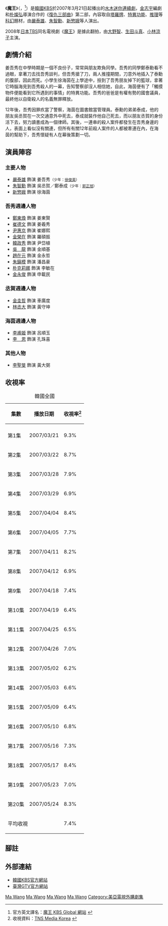 {{Otheruses|subject=韓國[[韓國放送公社|KBS]]電視台所拍攝的連續劇「魔王」|other=魔王其他意義|魔王 (消歧義)}}
{{noteTA
|1=朴
}}
{{Infobox Television
| show_name     = 魔王
| original_name = {{lang|ko|마왕}}
| image         = The Lucifer.jpg
| caption       = 宣傳海報
| genre         = 
| format        = 
| creator       = 
| developer     = 
| writer        = [[金志宇|金志宇]]
| director      = [[朴燦弘|朴燦弘]]
| creative_director = 
| presenter         = 
| starring      = [[嚴泰雄|嚴泰雄]]、[[朱智勳|朱智勳]]、[[新慜娥|新慜娥]]
| theme_song    = 
| opentheme     =  
| endtheme      = 
| composer      = 
| country       = {{KOR}}
| language      = [[韓語|韓語]]
| num_seasons   = 
| num_episodes  = 20
| list_episodes = 
| executive_producer   = 
| producer             = 
| supervising_producer = 
| editor               = 
| location      =
| runtime       = 約70分鐘（含廣告）
| company       = Olive 9
| distributor   = 
| channel       = [[KBS第2頻道|KBS 2TV]]
| first_run     = {{KOR}}
| first_aired   = {{Nowrap begin}}{{start date|2007|3|21}}
| last_aired    = {{end date|2007|5|24}}{{Nowrap end}}
| preceded_by   = <!--只適用於系列作品-->
| followed_by   = 
| related       = [[復仇三部曲|復仇三部曲]]
| website       = http://www.kbs.co.kr/drama/devil/
| 中國大陸名稱    = 
| 台灣名稱       = 魔王
| 港澳名稱       = 
| 馬新名稱       = 
}}

《'''魔王'''》（{{lang-ko|마왕}}，{{lang-en|''The Lucifer''}}<ref>官方英文譯名：[http://contents.kbs.co.kr/program/program_dview.php?contentsUid=92&category=0&isBroadcast=Y 魔王 KBS Global 網站] {{webarchive|url=https://web.archive.org/web/20070823215734/http://contents.kbs.co.kr/program/program_dview.php?contentsUid=92 |date=2007-08-23 }} {{en icon}}</ref>）是[[韓國|韓國]][[韓國放送公社|KBS]]於2007年3月21日起播出的[[KBS水木連續劇|水木迷你連續劇]]，[[金志宇|金志宇]]編劇和[[朴燦弘|朴燦弘]]導演合作的《[[復仇三部曲|復仇三部曲]]》第二部，內容取自[[塔羅牌|塔羅牌]]、[[特異功能|特異功能]]、[[推理|推理]]等[[科幻|科幻]]題材，由[[嚴泰雄|嚴泰雄]]、[[朱智勳|朱智勳]]、[[新慜娥|新慜娥]]等人演出。

2008年[[日本|日本]][[TBS|TBS]]同名電視劇《[[魔王_(日本電視劇)|魔王]]》是據此翻拍，由[[大野智|大野智]]、[[生田斗真|生田斗真]]、[[小林涼子|小林涼子]]主演。

== 劇情介紹 ==
姜吾秀在中學時期是一個不良份子，常常與朋友欺負同學。吾秀的同學鄭泰勳看不過眼，拿著刀去找吾秀談判，但吾秀搶了刀，兩人推撞期間，刀意外地插入了泰勳的腹部，因此而死。小學生徐海茵在上學途中，撿到了吾秀朋友掉下的籃球，拿著它時腦海見到吾秀殺人的一幕，告知警察卻沒人相信她，自此，海茵便有了「觸摸物件便能看到它所遇到的事情」的特異功能。吾秀的爸爸是有權有勢的國會議員，最終他以自衛殺人的名義無罪釋放。

12年後，吾秀因罪疚當了警察，海茵在圖書館當管理員。泰勳的弟弟泰成，他的朋友吳丞賀在一次交通意外中死去，泰成就裝作他自己死去，而以朋友丞賀的身份活下去，努力讀書成為一個律師。其後，一連串的殺人案件都發生在吾秀身邊的人，表面上看似沒有關連，但所有有關12年前殺人案件的人都被牽連在內，在海茵的幫助下，吾秀懷疑有人在幕後策劃一切。

== 演員陣容 ==
=== 主要人物 ===
*[[嚴泰雄|嚴泰雄]] 飾演 姜吾秀<small>（少年：[[徐俊英|徐俊英]]）</small>
*[[朱智勳|朱智勳]] 飾演 吳丞賀／鄭泰成<small>（少年：[[郭正旭|郭正旭]]）</small>
*[[新慜娥|新慜娥]] 飾演 徐海茵

=== 吾秀週邊人物 ===
*[[鄭東煥|鄭東煥]] 飾演 姜東賢
*[[崔德文|崔德文]] 飾演 姜羲秀
*[[尹惠京|尹惠京]] 飾演 崔娜熙
*[[金榮在|金榮在]] 飾演 羅碩振
*[[韓政秀|韓政秀]] 飾演 尹岱植
*[[吳龍|吳　龍]] 飾演 金順基
*[[趙在元|趙在元]] 飾演 金永哲
*[[朱鎮模_(1958年)|朱鎭模]] 飾演 潘昌豪
*[[朴克莉娜|朴克莉娜]] 飾演 李敏在
*[[金永俊|金永俊]] 飾演 申載民

=== 丞賀週邊人物 ===
*[[金圭哲|金圭哲]] 飾演 車廣度
*[[林丞大|林丞大]] 飾演 黃守坤
=== 海茵週邊人物 ===
*[[李甫姫|李甫姫]] 飾演 呂順玉
*[[李恩|李　恩]] 飾演 孔珠喜
=== 其他人物 ===
*[[李聖旻|李聖旻]] 飾演 黃大弼

== 收視率 ==
{| class="wikitable" style="text-align:center;"
|+韓國全國
!集數
!播放日期
!收視率<ref>收視資料：[http://www.tnsmk.co.kr TNS Media Korea] {{Wayback|url=http://www.tnsmk.co.kr/ |date=20100125065320 }} {{ko icon}}</ref>
|- align="center"
|-
|第1集
|2007/03/21
|9.3%
|-
|第2集
|2007/03/22
|8.7%
|-
|第3集
|2007/03/28
|7.9%
|-
|第4集
|2007/03/29
|6.9%
|-
|第5集
|2007/04/04
|8.4%
|-
|第6集
|2007/04/05
|7.7%
|-
|第7集
|2007/04/11
|8.2%
|-
|第8集
|2007/04/12
|6.9%
|-
|第9集
|2007/04/18
|7.4%
|-
|第10集
|2007/04/19
|6.4%
|-
|第11集
|2007/04/25
|6.5%
|-
|第12集
|2007/04/26
|7.0%
|-
|第13集
|2007/05/02
|6.2%
|-
|第14集
|2007/05/03
|6.6%
|-
|第15集
|2007/05/09
|6.4%
|-
|第16集
|2007/05/10
|6.8%
|-
|第17集
|2007/05/16
|7.3%
|-
|第18集
|2007/05/17
|8.4%
|-
|第19集
|2007/05/23
|7.0%
|-
|第20集
|2007/05/24
|8.3%
|-
|colspan="2"|平均收視
|7.4%
|}

== 腳註 ==
{{reflist}}

== 外部連結 ==
*[http://www.kbs.co.kr/drama/devil/ 韓國KBS官方網站] {{Wayback|url=http://www.kbs.co.kr/drama/devil/ |date=20100519125614 }} {{ko icon}}
*[https://web.archive.org/web/20101204115400/http://www.gtv.com.tw/Program/B051420101107U/ 臺灣GTV官方網站] {{zh-tw}}

{{電視節目的變遷
|電視台= {{KOR}} [[KBS第2頻道|KBS 2TV]]
|播放檔次= [[KBS水木連續劇|水木劇]]
|節目名稱= 魔王<br/>（2007年3月21日 - 2007年5月24日）
|上一節目= [[達子的春天|達子的春天]]<br/>（2007年1月3日 - 2007年3月15日）
|下一節目= [[京城醜聞|京城醜聞]]<br/>（2007年6月6日 - 2007年8月1日）
}}
{{電視節目的變遷
|電視台= {{TWN}} [[八大戲劇台|八大戲劇台]]
|播放檔次= 星期六、日  22:00 - 24:00
|節目名稱= 魔王<br/>（2010年11月6日 - ）
|上一節目= [[愛情與野望#2006年版本|殘缺的愛]]<br/>（2010年4月25日 - 2010年10月31日）
|下一節目= 未知
}}
{{KBS水木連續劇}}

[[Category:2007年韓國電視劇集|Ma Wang]]
[[Category:八大電視外購韓劇|Ma Wang]]
[[Category:韓國推理劇|Ma Wang]]
[[Category:魔王|Ma Wang]]
[[Category:美亞電視外購劇集|Category:美亞電視外購劇集]]
